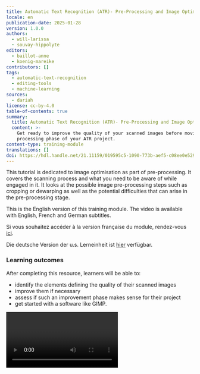 ```yaml
---
title: Automatic Text Recognition (ATR)- Pre-Processing and Image Optimisation
locale: en
publication-date: 2025-01-28
version: 1.0.0
authors:
  - will-larissa
  - souvay-hippolyte
editors:
  - baillot-anne
  - koenig-mareike
contributors: []
tags:
  - automatic-text-recognition
  - editing-tools
  - machine-learning
sources:
  - dariah
license: cc-by-4.0
table-of-contents: true
summary:
  title: Automatic Text Recognition (ATR)- Pre-Processing and Image Optimisation
  content: >-
    Get ready to improve the quality of your scanned images before moving to the
    processing phase of your ATR project.
content-type: training-module
translations: []
doi: https://hdl.handle.net/21.11159/019595c5-1090-773b-aef5-c08ee0e529f4
---
```

This tutorial is dedicated to image optimisation as part of pre-processing. It covers the scanning process and what you need to be aware of while engaged in it. It looks at the possible image pre-processing steps such as cropping or dewarping as well as the potential difficulties that can arise in the pre-processing stage.

This is the English version of this training module. The video is available with English, French and German subtitles.

Si vous souhaitez accéder à la version française du module, rendez-vous [ici](https://harmoniseatr.hypotheses.org/3271).

Die deutsche Version der u.s. Lerneinheit ist [hier](https://harmoniseatr.hypotheses.org/3742) verfügbar.

### Learning outcomes

After completing this resource, learners will be able to:

* identify the elements defining the quality of their scanned images
* improve them if necessary
* assess if such an improvement phase makes sense for their project
* get started with a software like GIMP.

<Video provider="youtube" id="gndjz2YKQYI"/>

### 1. Digitization Concepts

With the help of optical systems such as scanners, cameras or similar devices, a digital image can be created from an analogue original. Certain specifications such as resolution, color space and data format, need to be taken into account to ensure optimal text recognition later on. In many cases, your documents will already be digitised, but if not, there are a few things to keep in mind.

#### 1.1. Resolution

In digital pictures, everything starts with tiny dots called pixels. The amount of detail in a picture depends on how many of these pixels there are. You can measure this by counting how many pixels make up the length and width of the image. You can then work out how rich and detailed the picture is by looking at how many of these little dots are packed into it. In a nutshell, this means: The more pixels you have, the better the resolution of your image. This pixel count gives you an idea of all the small, detailed parts that make up the whole picture. Resolution is measured in dpi, or dots per inch. Your images for ATR should best have 300 to 400 dpi for an A4 page.

#### 1.2. Color Space

In general, you can do automatic text recognition regardless of the color space of your images. However, the results will be better with color images compared to black and white or grayscale images. In the past, scanning documents in bitonal (black and white) was a popular way to save memory space on the computer. Nowadays, memory isn't as much of an issue, so we can focus on other aspects.

<Figure src="/assets/content/assets/en/resources/hosted/automatic-text-recognition-atr-pre-processing-and-image-optimisation/color-space.jpg" alignment="stretch">
  Color Space, by Alix Chagué, CC-BY-SA 2.0
</Figure>

If you are scanning images yourself, make sure you are scanning in color. It is the most effective way of recognizing things in pictures, such as stamps or strange bleed-through effects, but also the script itself is much more clearer in color than bitonal. Color can also help to make things clearer – boosting contrasts or even flipping colors around can make details stand out. As a rule of thumb, what the human eye can read easier, AI will also read more effectively. Nonetheless, it is important to consider the environmental impact of our calculations. Processing data with lower dimensionality results in reduced energy consumption.

#### 1.3. File Format

For long-term archiving, formats such as TIFF or JPEG2000 are often recommended or even required by research funders. They are very rich and large file formats. However, for processing image files with ATR, though, formats such as JPG, PNG, or PDF work just fine. If you need to change an image format into another, you can use converters. We recommend [ImageMagick](https://imagemagick.org/index.php), which is open source and free of charge.

<Figure src="/assets/content/assets/en/resources/hosted/automatic-text-recognition-atr-pre-processing-and-image-optimisation/bildlarissa.jpeg" alignment="stretch">
  Image pre-processing – it's not that difficult! Larissa Will optimizing her images. Hippolyte Souvay, CC-BY 4.0
</Figure>

### 2. Image input pre-processing

At this point we would like to emphasise that pre-processing is optional and in some cases not necessary at all. If you are lucky, you can start ATR straight away. This is usually the case if you receive your images from a cultural heritage institution. However, if you are faced with double-sided copies or crooked and poorly cropped images, you will have to go through what is called pre-processing. This can include according to needs adjusting brightness and contrast, cropping, splitting, rotating and dewarping. These steps are not always necessary and there is no right order, it depends on your document. Think of them as layers, to be applied as needed, in the required order

#### 2.1. Cropping and Page Separation

Cropping a messy image is very important in order to save time later on. You can use any graphic editor to crop. For our example, we will use [GIMP](https://www.gimp.org/downloads/), which is free and very easy to use. Select the crop tool and left-click on one corner of the image. Drag the cropping area to the opposite corner in order to crop the desired area. Press Enter. To separate pages, simply repeat this twice and save each separately.

<Figure src="/assets/content/assets/en/resources/hosted/automatic-text-recognition-atr-pre-processing-and-image-optimisation/cropping.png" alignment="stretch">
  Crop and split with GIMP, Hippolyte Souvay, CC-BY-SA 2.0. Manuscript shown: Bibliothèque nationale de France. Département des Manuscrits, Français 30786 (Carrés de d'Hozier 557).
</Figure>

#### 2.2. Page Rotation

You can also rotate pages using any graphic editor. We will do this by using GIMP's rotation tool (hold down the Shift and R keys). You can then enter a value in degrees, depending on how you want to rotate your image. Press Enter. And don't forget to save!

<Figure src="/assets/content/assets/en/resources/hosted/automatic-text-recognition-atr-pre-processing-and-image-optimisation/rotation-500x265.png" alignment="stretch">
  Reorienting with GIMP, Hippolyte Souvay, CC-BY-SA 2.0. Manuscript shown: Bibliothèque nationale de France. Département des Manuscrits, Français 30786 (Carrés de d'Hozier 557).
</Figure>

#### 2.3. Dewarping

Dewarping or deskewing is perhaps the most technically demanding pre-processing task. You should only use it when absolutely necessary and avoid it if possible. For easy dewarping, you can also use GIMP, which has a dewarping brush (Press W). You will have to realign the lines in your document manually, which is a lot of work. You can also work with lenses. Go to Filters > Distorts > Lens Distortion and experiment with the settings to get a dewarped page. Of course there are other solutions for correcting image distortion with their own tutorials and HowTos.

<Figure src="/assets/content/assets/en/resources/hosted/automatic-text-recognition-atr-pre-processing-and-image-optimisation/dewarping-e1706092422464.png" alignment="stretch">
  Dewarping with GIMP, Hippolyte Souvay, CC-BY-SA 2.0. Manuscript shown: Archives de la Ville et de l'Eurométropole de Strasbourg, VII 1434.
</Figure>

### 3. Pros and Cons of Pre-Processing

Starting with the pros, pre-processing can drastically reduce the amount of time you spend correcting segmentation results. It can also increase your chances of achieving better transcription results, which may ultimately be your main goal.

On the negative side, pre-processing remains largely optional and can be time consuming. Done incorrectly, pre-processing can also have a negative impact on the results. Certain imperfections in the scan (e.g., low contrasts, translucent pages) can also be learned by the layout or text recognition model. Sometimes training is more effective than pre-processing, which can make it easier to work with a large data set.

### Conclusion

Ultimately, it comes down to assessing your goals and your means. What quality of results do you require and how much time can you afford to spend on pre-processing? Do you need a perfect transcription for a digital edition or is an approximate text sufficient? It is time consuming, but it might help you save time later on. Especially at the beginning it is a difficult guess.

If you cannot avoid pre-processing, test the results on a small data set before performing large-scale pre-processing. If you are scanning yourself, follow our instructions to save yourself the trouble of pre-processing. Our advice is to talk to experts and ask for their opinion. You can get help from the [OCR Competence Centre of the University Libraries Tübingen and Mannheim](https://ocr-bw.bib.uni-mannheim.de/), for example.

### The "Automatic Text Recognition Made Easy" curriculum

This module is part of a wider '[Automatic Text Recognition Made Easy' Curriculum](https://campus.dariah.eu/curricula/automatic-text-recognition-made-easy).  You may also wish to visit the next module in this curriculum, "[Automatic Text Recognition (ATR) - Layout Analysis](https://campus.dariah.eu/resources/hosted/automatic-text-recognition-atr-layout-analysis)".
